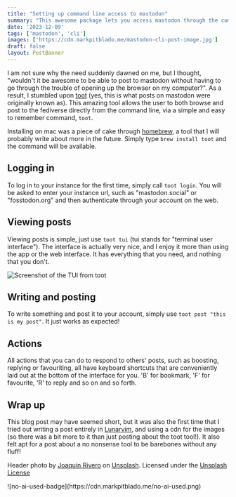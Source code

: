 ```yaml
---
title: "Setting up command line access to mastodon"
summary: "This awesome package lets you access mastodon through the command line, including a full interface to view posts."
date: '2023-12-09'
tags: ['mastodon', 'cli']
images: ['https://cdn.markpitblado.me/mastodon-cli-post-image.jpg']
draft: false
layout: PostBanner 
---
```


I am not sure why the need suddenly dawned on me, but I thought, "wouldn't it be awesome to be able to post to mastodon without having to go through the trouble of opening up the browser on my computer?". As a result, I stumbled upon [toot](https://toot.bezdomni.net/) (yes, this is what posts on mastodon were originally known as). This amazing tool allows the user to both browse and post to the fediverse directly from the command line, via a simple and easy to remember command, `toot`. 

Installing on mac was a piece of cake through [homebrew](https://brew.sh), a tool that I will probably write about more in the future. Simply type `brew install toot` and the command will be available.

## Logging in
To log in to your instance for the first time, simply call `toot login`. You will be asked to enter your instance url, such as "mastodon.social" or "fosstodon.org" and then authenticate through your account on the web.

## Viewing posts
Viewing posts is simple, just use `toot tui` (tui stands for "terminal user interface"). The interface is actually very nice, and I enjoy it more than using the app or the web interface. It has everything that you need, and nothing that you don't. 

![Screenshot of the TUI from toot](https://cdn.markpitblado.me/screenshot-of-cli-interface.png)

## Writing and posting
To write something and post it to your account, simply use `toot post "this is my post"`. It just works as expected!

## Actions
All actions that you can do to respond to others' posts, such as boosting, replying or favouriting, all have keyboard shortcuts that are conveniently laid out at the bottom of the interface for you. 'B' for bookmark, 'F' for favourite, 'R' to reply and so on and so forth. 

## Wrap up
This blog post may have seemed short, but it was also the first time that I tried out writing a post entirely in [Lunarvim](https://lunarvim.org), and using a cdn for the images (so there was a bit more to it than just posting about the toot tool!). It also felt apt for a post about a no nonsense tool to be barebones without any fluff!

Header photo by <a href="https://unsplash.com/@joaquinrivero?utm_content=creditCopyText&utm_medium=referral&utm_source=unsplash">Joaquín Rivero</a> on <a href="https://unsplash.com/photos/adult-elephant-at-the-field-98o9htjuih0?utm_content=creditCopyText&utm_medium=referral&utm_source=unsplash">Unsplash</a>. Licensed under the [Unsplash License](https://unsplash.com/license)
  
<div className="w-32">
![no-ai-used-badge](https://cdn.markpitblado.me/no-ai-used.png)
</div>
